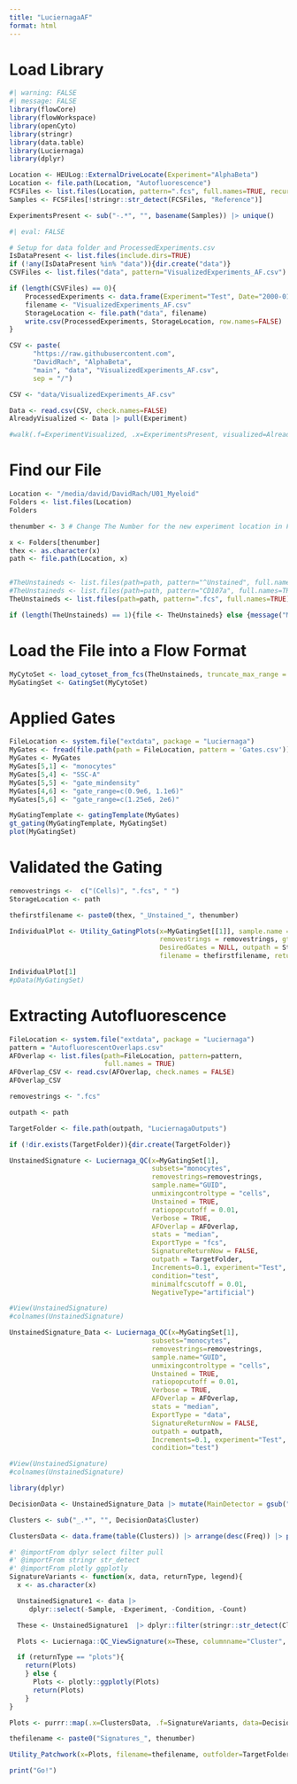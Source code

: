 ```yaml
---
title: "LuciernagaAF"
format: html
---
```


# Load Library

```r
#| warning: FALSE
#| message: FALSE
library(flowCore)
library(flowWorkspace)
library(openCyto)
library(stringr)
library(data.table)
library(Luciernaga)
library(dplyr)
```

```r
Location <- HEULog::ExternalDriveLocate(Experiment="AlphaBeta")
Location <- file.path(Location, "Autofluorescence")
FCSFiles <- list.files(Location, pattern=".fcs", full.names=TRUE, recursive=FALSE)
Samples <- FCSFiles[!stringr::str_detect(FCSFiles, "Reference")]
```

```r
ExperimentsPresent <- sub("-.*", "", basename(Samples)) |> unique()
```

```r
#| eval: FALSE

# Setup for data folder and ProcessedExperiments.csv
IsDataPresent <- list.files(include.dirs=TRUE)
if (!any(IsDataPresent %in% "data")){dir.create("data")}
CSVFiles <- list.files("data", pattern="VisualizedExperiments_AF.csv")

if (length(CSVFiles) == 0){
    ProcessedExperiments <- data.frame(Experiment="Test", Date="2000-01-01")
    filename <- "VisualizedExperiments_AF.csv"
    StorageLocation <- file.path("data", filename)
    write.csv(ProcessedExperiments, StorageLocation, row.names=FALSE)
}
```

```r
CSV <- paste(                                                
      "https://raw.githubusercontent.com",                  
      "DavidRach", "AlphaBeta",                   
      "main", "data", "VisualizedExperiments_AF.csv",                              
      sep = "/") 

CSV <- "data/VisualizedExperiments_AF.csv"

Data <- read.csv(CSV, check.names=FALSE)
AlreadyVisualized <- Data |> pull(Experiment)

#walk(.f=ExperimentVisualized, .x=ExperimentsPresent, visualized=AlreadyVisualized, files=Samples, conditions=c("Ctrl", "PPD", "SEB"), template="GatesUnmixed.csv", UnityY="Spark Blue 550-A", UnityX="Pacific Blue-A")
```


# Find our File
```r
Location <- "/media/david/DavidRach/U01_Myeloid"
Folders <- list.files(Location)
Folders

thenumber <- 3 # Change The Number for the new experiment location in Folders
```

```r
x <- Folders[thenumber]
thex <- as.character(x)
path <- file.path(Location, x)


#TheUnstaineds <- list.files(path=path, pattern="^Unstained", full.names=TRUE)
#TheUnstaineds <- list.files(path=path, pattern="CD107a", full.names=TRUE)
TheUnstaineds <- list.files(path=path, pattern=".fcs", full.names=TRUE)

if (length(TheUnstaineds) == 1){file <- TheUnstaineds} else {message("Multiple items are present!!!!")}

```

# Load the File into a Flow Format
```r
MyCytoSet <- load_cytoset_from_fcs(TheUnstaineds, truncate_max_range = FALSE, transform = FALSE)
MyGatingSet <- GatingSet(MyCytoSet)
```

# Applied Gates
```r
FileLocation <- system.file("extdata", package = "Luciernaga")
MyGates <- fread(file.path(path = FileLocation, pattern = 'Gates.csv'))
MyGates <- MyGates
MyGates[5,1] <- "monocytes"
MyGates[5,4] <- "SSC-A"
MyGates[5,5] <- "gate_mindensity"
MyGates[4,6] <- "gate_range=c(0.9e6, 1.1e6)"
MyGates[5,6] <- "gate_range=c(1.25e6, 2e6)"
```

```r
MyGatingTemplate <- gatingTemplate(MyGates)
gt_gating(MyGatingTemplate, MyGatingSet)
plot(MyGatingSet)
```

# Validated the Gating
```r
removestrings <-  c("(Cells)", ".fcs", " ")
StorageLocation <- path

thefirstfilename <- paste0(thex, "_Unstained_", thenumber)

IndividualPlot <- Utility_GatingPlots(x=MyGatingSet[[1]], sample.name = "GUID",
                                      removestrings = removestrings, gtFile = MyGates,
                                      DesiredGates = NULL, outpath = StorageLocation,
                                      filename = thefirstfilename, returnType="pdf")

IndividualPlot[1]
#pData(MyGatingSet)
```


# Extracting Autofluorescence

```r
FileLocation <- system.file("extdata", package = "Luciernaga")
pattern = "AutofluorescentOverlaps.csv"
AFOverlap <- list.files(path=FileLocation, pattern=pattern,
                        full.names = TRUE)
AFOverlap_CSV <- read.csv(AFOverlap, check.names = FALSE)
AFOverlap_CSV
```

```r
removestrings <- ".fcs"

outpath <- path

TargetFolder <- file.path(outpath, "LuciernagaOutputs")

if (!dir.exists(TargetFolder)){dir.create(TargetFolder)}

UnstainedSignature <- Luciernaga_QC(x=MyGatingSet[1],
                                    subsets="monocytes", 
                                    removestrings=removestrings,
                                    sample.name="GUID",
                                    unmixingcontroltype = "cells",
                                    Unstained = TRUE, 
                                    ratiopopcutoff = 0.01,
                                    Verbose = TRUE,
                                    AFOverlap = AFOverlap,
                                    stats = "median",
                                    ExportType = "fcs",
                                    SignatureReturnNow = FALSE,
                                    outpath = TargetFolder,
                                    Increments=0.1, experiment="Test",
                                    condition="test", 
                                    minimalfcscutoff = 0.01, 
                                    NegativeType="artificial")

#View(UnstainedSignature)
#colnames(UnstainedSignature)
```

```r
UnstainedSignature_Data <- Luciernaga_QC(x=MyGatingSet[1],
                                    subsets="monocytes", 
                                    removestrings=removestrings,
                                    sample.name="GUID",
                                    unmixingcontroltype = "cells",
                                    Unstained = TRUE, 
                                    ratiopopcutoff = 0.01,
                                    Verbose = TRUE,
                                    AFOverlap = AFOverlap,
                                    stats = "median",
                                    ExportType = "data",
                                    SignatureReturnNow = FALSE,
                                    outpath = outpath,
                                    Increments=0.1, experiment="Test",
                                    condition="test")

#View(UnstainedSignature)
#colnames(UnstainedSignature)
```

```r
library(dplyr)

DecisionData <- UnstainedSignature_Data |> mutate(MainDetector = gsub("_.*", "", UnstainedSignature_Data$Cluster)) |> group_by(MainDetector) |> slice_head(n = 3) |> ungroup()

Clusters <- sub("_.*", "", DecisionData$Cluster)

ClustersData <- data.frame(table(Clusters)) |> arrange(desc(Freq)) |> pull(Clusters)
```

```r

#' @importFrom dplyr select filter pull
#' @importFrom stringr str_detect
#' @importFrom plotly ggplotly
SignatureVariants <- function(x, data, returnType, legend){
  x <- as.character(x)

  UnstainedSignature1 <- data |>
     dplyr::select(-Sample, -Experiment, -Condition, -Count)

  These <- UnstainedSignature1  |> dplyr::filter(stringr::str_detect(Cluster, paste0("^", x))) |> dplyr::pull(Cluster) |> unique()

  Plots <- Luciernaga::QC_ViewSignature(x=These, columnname="Cluster", data=UnstainedSignature1, Normalize=TRUE,TheFormat="wider", legend=legend)

  if (returnType == "plots"){
    return(Plots)
    } else {
      Plots <- plotly::ggplotly(Plots)
      return(Plots)
    }
}
```

```r
Plots <- purrr::map(.x=ClustersData, .f=SignatureVariants, data=DecisionData, returnType="plots", legend=TRUE)

thefilename <- paste0("Signatures_", thenumber)

Utility_Patchwork(x=Plots, filename=thefilename, outfolder=TargetFolder, therows=3, thecolumns=1)
```


```r
print("Go!")
```
